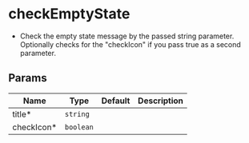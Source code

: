 # checkEmptyState

- Check the empty state message by the passed string parameter.
  Optionally checks for the "checkIcon" if you pass true as a second parameter.

## Params
|Name|Type|Default|Description|
|---|---|---|---|
|title&#42;|<code>string</code>|<code></code>|
|checkIcon&#42;|<code>boolean</code>|<code></code>|

